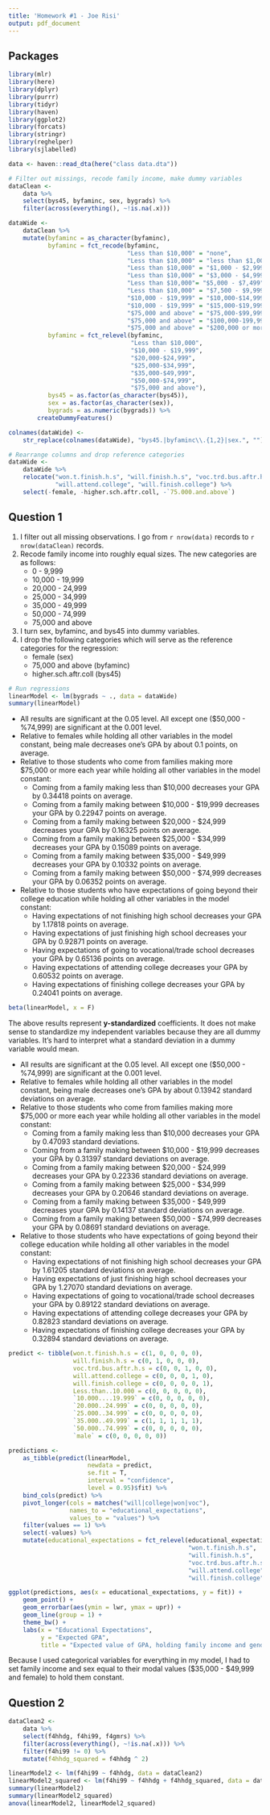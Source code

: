 ```yaml
---
title: 'Homework #1 - Joe Risi'
output: pdf_document
---
```


## Packages

```r
library(mlr)
library(here)
library(dplyr)
library(purrr)
library(tidyr)
library(haven)
library(ggplot2)
library(forcats)
library(stringr)
library(reghelper)
library(sjlabelled)
```

```r
data <- haven::read_dta(here("class data.dta"))

# Filter out missings, recode family income, make dummy variables
dataClean <-
    data %>%
    select(bys45, byfaminc, sex, bygrads) %>%
    filter(across(everything(), ~!is.na(.x)))

dataWide <-
    dataClean %>%
    mutate(byfaminc = as_character(byfaminc),
           byfaminc = fct_recode(byfaminc,
                                 "Less than $10,000" = "none",
                                 "Less than $10,000" = "less than $1,000",
                                 "Less than $10,000" = "$1,000 - $2,999",
                                 "Less than $10,000" = "$3,000 - $4,999",
                                 "Less than $10,000"= "$5,000 - $7,499",
                                 "Less than $10,000" = "$7,500 - $9,999",
                                 "$10,000 - $19,999" = "$10,000-$14,999",
                                 "$10,000 - $19,999" = "$15,000-$19,999",
                                 "$75,000 and above" = "$75,000-$99,999",
                                 "$75,000 and above" = "$100,000-199,999",
                                 "$75,000 and above" = "$200,000 or more"),
           byfaminc = fct_relevel(byfaminc,
                                  "Less than $10,000",
                                  "$10,000 - $19,999",
                                  "$20,000-$24,999",
                                  "$25,000-$34,999",
                                  "$35,000-$49,999",
                                  "$50,000-$74,999",
                                  "$75,000 and above"),
           bys45 = as.factor(as_character(bys45)),
           sex = as.factor(as_character(sex)),
           bygrads = as.numeric(bygrads)) %>%
        createDummyFeatures()

colnames(dataWide) <-
    str_replace(colnames(dataWide), "bys45.|byfaminc\\.{1,2}|sex.", "")

# Rearrange columns and drop reference categories
dataWide <-
    dataWide %>%
    relocate("won.t.finish.h.s", "will.finish.h.s", "voc.trd.bus.aftr.h.s",
             "will.attend.college", "will.finish.college") %>%
    select(-female, -higher.sch.aftr.coll, -`75.000.and.above`)
```

## Question 1

1. I filter out all missing observations. I go from `r nrow(data)` records to `r nrow(dataClean)` records.
2. Recode family income into roughly equal sizes. The new categories are as follows:
    * 0 - 9,999
    * 10,000 - 19,999
    * 20,000 - 24,999
    * 25,000 - 34,999
    * 35,000 - 49,999
    * 50,000 - 74,999
    * 75,000 and above
3. I turn sex, byfaminc, and bys45 into dummy variables.
4. I drop the following categories which will serve as the reference categories for the regression:
    * female (sex)
    * 75,000 and above (byfaminc)
    * higher.sch.aftr.coll (bys45)

```r
# Run regressions
linearModel <- lm(bygrads ~ ., data = dataWide)
summary(linearModel)
```

* All results are significant at the 0.05 level. All except one ($50,000 - %74,999) are significant at the 0.001 level.
* Relative to females while holding all other variables in the model constant, being male decreases one's GPA by about 0.1 points, on average.
* Relative to those students who come from families making more $75,000 or more each year while holding all other variables in the model constant:
    * Coming from a family making less than $10,000 decreases your GPA by 0.34418 points on average.
    * Coming from a family making between \$10,000 - \$19,999 decreases your GPA by 0.22947 points on average.
    * Coming from a family making between \$20,000 - \$24,999 decreases your GPA by 0.16325 points on average.
    * Coming from a family making between \$25,000 - \$34,999 decreases your GPA by 0.15089 points on average.
    * Coming from a family making between \$35,000 - \$49,999 decreases your GPA by 0.10332 points on average.
    * Coming from a family making between \$50,000 - \$74,999 decreases your GPA by 0.06352 points on average.
* Relative to those students who have expectations of going beyond their college education while holding all other variables in the model constant:
    * Having expectations of not finishing high school decreases your GPA by 1.17818 points on average.
    * Having expectations of just finishing high school decreases your GPA by 0.92871 points on average.
    * Having expectations of going to vocational/trade school decreases your GPA by 0.65136 points on average.
    * Having expectations of attending college decreases your GPA by 0.60532 points on average.
    * Having expectations of finishing college decreases your GPA by 0.24041 points on average.

```r
beta(linearModel, x = F)
```

The above results represent **y-standardized** coefficients. It does not make sense to standardize my independent variables because they are all dummy variables. It's hard to interpret what a standard deviation in a dummy variable would mean.

* All results are significant at the 0.05 level. All except one ($50,000 - %74,999) are significant at the 0.001 level.
* Relative to females while holding all other variables in the model constant, being male decreases one's GPA by about 0.13942 standard deviations on average.
* Relative to those students who come from families making more $75,000 or more each year while holding all other variables in the model constant:
    * Coming from a family making less than $10,000 decreases your GPA by 0.47093 standard deviations.
    * Coming from a family making between \$10,000 - \$19,999 decreases your GPA by 0.31397 standard deviations on average.
    * Coming from a family making between \$20,000 - \$24,999 decreases your GPA by 0.22336 standard deviations on average.
    * Coming from a family making between \$25,000 - \$34,999 decreases your GPA by 0.20646 standard deviations on average.
    * Coming from a family making between \$35,000 - \$49,999 decreases your GPA by 0.14137 standard deviations on average.
    * Coming from a family making between \$50,000 - \$74,999 decreases your GPA by 0.08691 standard deviations on average.
* Relative to those students who have expectations of going beyond their college education while holding all other variables in the model constant:
    * Having expectations of not finishing high school decreases your GPA by 1.61205 standard deviations on average.
    * Having expectations of just finishing high school decreases your GPA by 1.27070 standard deviations on average.
    * Having expectations of going to vocational/trade school decreases your GPA by 0.89122 standard deviations on average.
    * Having expectations of attending college decreases your GPA by 0.82823 standard deviations on average.
    * Having expectations of finishing college decreases your GPA by 0.32894 standard deviations on average.
    
```r
predict <- tibble(won.t.finish.h.s = c(1, 0, 0, 0, 0),
                  will.finish.h.s = c(0, 1, 0, 0, 0),
                  voc.trd.bus.aftr.h.s = c(0, 0, 1, 0, 0),
                  will.attend.college = c(0, 0, 0, 1, 0),
                  will.finish.college = c(0, 0, 0, 0, 1),
                  Less.than..10.000 = c(0, 0, 0, 0, 0),
                  `10.000....19.999` = c(0, 0, 0, 0, 0),
                  `20.000..24.999` = c(0, 0, 0, 0, 0),
                  `25.000..34.999` = c(0, 0, 0, 0, 0),
                  `35.000..49.999` = c(1, 1, 1, 1, 1),
                  `50.000..74.999` = c(0, 0, 0, 0, 0),
                  `male` = c(0, 0, 0, 0, 0))

predictions <-
    as_tibble(predict(linearModel,
                      newdata = predict,
                      se.fit = T,
                      interval = "confidence",
                      level = 0.95)$fit) %>%
    bind_cols(predict) %>%
    pivot_longer(cols = matches("will|college|won|voc"),
                 names_to = "educational_expectations",
                 values_to = "values") %>%
    filter(values == 1) %>%
    select(-values) %>%
    mutate(educational_expectations = fct_relevel(educational_expectations,
                                                  "won.t.finish.h.s",
                                                  "will.finish.h.s",
                                                  "voc.trd.bus.aftr.h.s",
                                                  "will.attend.college",
                                                  "will.finish.college" ))

ggplot(predictions, aes(x = educational_expectations, y = fit)) +
    geom_point() +
    geom_errorbar(aes(ymin = lwr, ymax = upr)) +
    geom_line(group = 1) + 
    theme_bw() +
    labs(x = "Educational Expectations",
         y = "Expected GPA",
         title = "Expected value of GPA, holding family income and gender constant")
```

Because I used categorical variables for everything in my model, I had to set family income and sex equal to their modal values (\$35,000 - \$49,999 and female) to hold them constant.

## Question 2

```r
dataClean2 <-
    data %>% 
    select(f4hhdg, f4hi99, f4gmrs) %>%
    filter(across(everything(), ~!is.na(.x))) %>%
    filter(f4hi99 != 0) %>%
    mutate(f4hhdg_squared = f4hhdg ^ 2)

linearModel2 <- lm(f4hi99 ~ f4hhdg, data = dataClean2)
linearModel2_squared <- lm(f4hi99 ~ f4hhdg + f4hhdg_squared, data = dataClean2)
summary(linearModel2)
summary(linearModel2_squared)
anova(linearModel2, linearModel2_squared)
```

